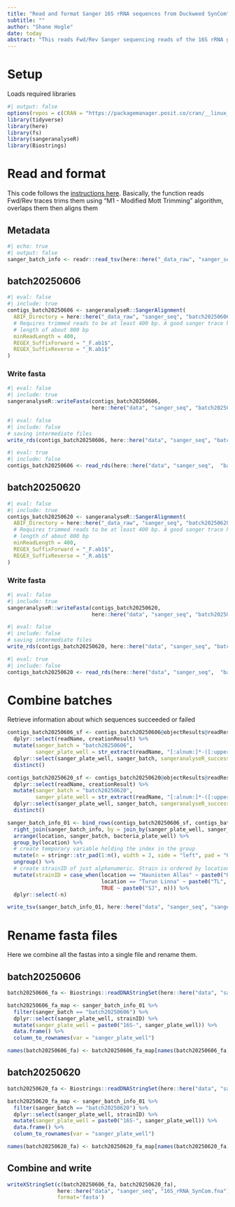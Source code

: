 ```yaml
---
title: "Read and format Sanger 16S rRNA sequences from Duckweed SynCom"
subtitle: ""
author: "Shane Hogle"
date: today
abstract: "This reads Fwd/Rev Sanger sequencing reads of the 16S rRNA gene from the bacterial isolates, trims them, overlaps them, and produces fasta condtigs for use in downstream analysises."
---
```


# Setup

Loads required libraries

```r
#| output: false
options(repos = c(CRAN = "https://packagemanager.posit.co/cran/__linux__/jammy/latest"))
library(tidyverse)
library(here)
library(fs)
library(sangeranalyseR)
library(Biostrings)
```

# Read and format

This code follows the [instructions here](https://sangeranalyser.readthedocs.io/en/latest/content/quickstart.html). Basically, the function reads Fwd/Rev traces trims them using "M1 - Modified Mott Trimming" algorithm, overlaps them then aligns them

## Metadata

```r
#| echo: true
#| output: false
sanger_batch_info <- readr::read_tsv(here::here("_data_raw", "sanger_seq", "sanger_batch_info.tsv"))
```

## batch20250606

```r
#| eval: false
#| include: true
contigs_batch20250606 <- sangeranalyseR::SangerAlignment(
  ABIF_Directory = here::here("_data_raw", "sanger_seq", "batch20250606", "ab1_files"),
  # Requires trimmed reads to be at least 400 bp. A good sanger trace has a trimmed
  # length of about 800 bp
  minReadLength = 400,
  REGEX_SuffixForward = "_F.ab1$",
  REGEX_SuffixReverse = "_R.ab1$"
)
```

### Write fasta

```r
#| eval: false
#| include: true
sangeranalyseR::writeFasta(contigs_batch20250606,
                           here::here("data", "sanger_seq", "batch20250606"))
```

```r
#| eval: false
#| include: false
# saving intermediate files
write_rds(contigs_batch20250606, here::here("data", "sanger_seq", "batch20250606", "batch20250606.rds"))
```

```r
#| eval: true
#| include: false
contigs_batch20250606 <- read_rds(here::here("data", "sanger_seq",  "batch20250606", "batch20250606.rds"))
```

## batch20250620

```r
#| eval: false
#| include: true
contigs_batch20250620 <- sangeranalyseR::SangerAlignment(
  ABIF_Directory = here::here("_data_raw", "sanger_seq", "batch20250620", "ab1_files"),
  # Requires trimmed reads to be at least 400 bp. A good sanger trace has a trimmed
  # length of about 800 bp
  minReadLength = 400,
  REGEX_SuffixForward = "_F.ab1$",
  REGEX_SuffixReverse = "_R.ab1$"
)
```

### Write fasta

```r
#| eval: false
#| include: true
sangeranalyseR::writeFasta(contigs_batch20250620,
                           here::here("data", "sanger_seq", "batch20250620"))
```

```r
#| eval: false
#| include: false
# saving intermediate files
write_rds(contigs_batch20250620, here::here("data", "sanger_seq", "batch20250620", "batch20250620.rds"))
```

```r
#| eval: true
#| include: false
contigs_batch20250620 <- read_rds(here::here("data", "sanger_seq",  "batch20250620", "batch20250620.rds"))
```

# Combine batches

Retrieve information about which sequences succeeded or failed

```r
contigs_batch20250606_sf <- contigs_batch20250606@objectResults@readResultTable %>% 
  dplyr::select(readName, creationResult) %>% 
  mutate(sanger_batch = "batch20250606",
         sanger_plate_well = str_extract(readName, "[:alnum:]*-([:upper:]*[:digit:]*)_[F|R].ab1", group = 1)) %>% 
  dplyr::select(sanger_plate_well, sanger_batch, sangeranalyseR_success=creationResult) %>% 
  distinct()
```

```r
contigs_batch20250620_sf <- contigs_batch20250620@objectResults@readResultTable %>% 
  dplyr::select(readName, creationResult) %>% 
  mutate(sanger_batch = "batch20250620",
         sanger_plate_well = str_extract(readName, "[:alnum:]*-([:upper:]*[:digit:]*)_[F|R].ab1", group = 1)) %>% 
  dplyr::select(sanger_plate_well, sanger_batch, sangeranalyseR_success=creationResult) %>% 
  distinct()
```

```r
sanger_batch_info_01 <- bind_rows(contigs_batch20250606_sf, contigs_batch20250620_sf) %>% 
  right_join(sanger_batch_info, by = join_by(sanger_plate_well, sanger_batch)) %>% 
  arrange(location, sanger_batch, bacteria_plate_well) %>% 
  group_by(location) %>% 
  # create temporary variable holding the index in the group
  mutate(n = stringr::str_pad(1:n(), width = 2, side = "left", pad = "0")) %>% 
  ungroup() %>% 
  # create strainID of just alphanumeric. Strain is ordered by location, sanger_batch, and bacteria_plate_well
  mutate(strainID = case_when(location == "Haunisten Allas" ~ paste0("HA", n),
                              location == "Turun Linna" ~ paste0("TL", n),
                              TRUE ~ paste0("SJ", n))) %>% 
  dplyr::select(-n)

write_tsv(sanger_batch_info_01, here::here("data", "sanger_seq", "sanger_batch_info_01.tsv"))
```

# Rename fasta files

Here we combine all the fastas into a single file and rename them.

## batch20250606

```r
batch20250606_fa <- Biostrings::readDNAStringSet(here::here("data", "sanger_seq", "batch20250606", "Sanger_contigs_unalignment.fa"))

batch20250606_fa_map <- sanger_batch_info_01 %>% 
  filter(sanger_batch == "batch20250606") %>% 
  dplyr::select(sanger_plate_well, strainID) %>% 
  mutate(sanger_plate_well = paste0("16S-", sanger_plate_well)) %>% 
  data.frame() %>% 
  column_to_rownames(var = "sanger_plate_well")

names(batch20250606_fa) <- batch20250606_fa_map[names(batch20250606_fa),]
```

## batch20250620

```r
batch20250620_fa <- Biostrings::readDNAStringSet(here::here("data", "sanger_seq", "batch20250620", "Sanger_contigs_unalignment.fa"))

batch20250620_fa_map <- sanger_batch_info_01 %>% 
  filter(sanger_batch == "batch20250620") %>% 
  dplyr::select(sanger_plate_well, strainID) %>% 
  mutate(sanger_plate_well = paste0("16S-", sanger_plate_well)) %>% 
  data.frame() %>% 
  column_to_rownames(var = "sanger_plate_well")

names(batch20250620_fa) <- batch20250620_fa_map[names(batch20250620_fa),]
```

## Combine and write

```r
writeXStringSet(c(batch20250606_fa, batch20250620_fa),
                here::here("data", "sanger_seq", "16S_rRNA_SynCom.fna"),
                format='fasta')
```
